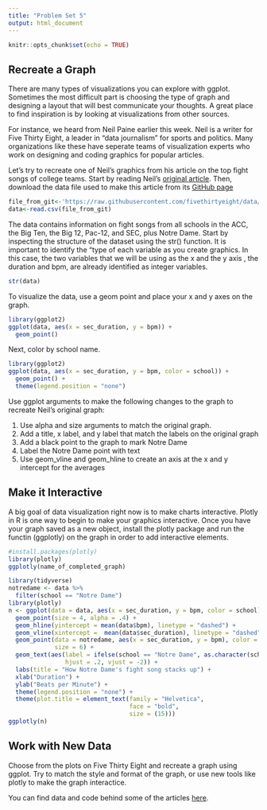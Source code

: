 ```yaml
---
title: "Problem Set 5"
output: html_document
---
```

```r
knitr::opts_chunk$set(echo = TRUE)
```

## Recreate a Graph

There are many types of visualizations you can explore with ggplot. Sometimes the most difficult part is choosing the type of graph and designing a layout that will best communicate your thoughts. A great place to find inspiration is by looking at visualizations from other sources.

For instance, we heard from Neil Paine earlier this week. Neil is a writer for Five Thirty Eight, a leader in "data journalism" for sports and politics. Many organizations like these have seperate teams of visualization experts who work on designing and coding graphics for popular articles. 

Let's try to recreate one of Neil's graphics from his article on the top fight songs of college teams. Start by reading Neil's [original article](https://projects.fivethirtyeight.com/college-fight-song-lyrics/). Then, download the data file used to make this article from its [GitHub page](https://github.com/fivethirtyeight/data/tree/master/fight-songs)

```r
file_from_git<-'https://raw.githubusercontent.com/fivethirtyeight/data/master/fight-songs/fight-songs.csv'
data<-read.csv(file_from_git)

```



The data contains information on fight songs from all schools in the ACC, the Big Ten, the Big 12, Pac-12, and SEC, plus Notre Dame. Start by inspecting the structure of the dataset using the str() function. It is important to identify the "type of each variable as you create graphics. In this case, the two variables that we will be using as the x and the y axis , the duration and bpm, are already identified as integer variables.


```r
str(data)
```

To visualize the data, use a geom point and place your x and y axes on the graph. 


```r
library(ggplot2)
ggplot(data, aes(x = sec_duration, y = bpm)) +
  geom_point()

```

Next, color by school name.

```r
library(ggplot2)
ggplot(data, aes(x = sec_duration, y = bpm, color = school)) +
  geom_point() +
  theme(legend.position = "none")

```

Use ggplot arguments to make the following changes to the graph to recreate Neil's original graph:

1. Use alpha and size arguments to match the original graph.
2. Add a title, x label, and y label that match the labels on the original graph
4. Add a black point to the graph to mark Notre Dame
5. Label the Notre Dame point with text
6. Use geom_vline and geom_hline to create an axis at the x and y intercept for the averages

## Make it Interactive

A big goal of data visualization right now is to make charts interactive. Plotly in R is one way to begin to make your graphics interactive. Once you have your graph saved as a new object, install the plotly package and run the functin (ggplotly) on the graph in order to add interactive elements.

```r
#install.packages(plotly)
library(plotly)
ggplotly(name_of_completed_graph)

```

```r
library(tidyverse)
notredame <- data %>%
  filter(school == "Notre Dame")
library(plotly)
n <- ggplot(data = data, aes(x = sec_duration, y = bpm, color = school)) +
  geom_point(size = 4, alpha = .4) +
  geom_hline(yintercept = mean(data$bpm), linetype = "dashed") +
  geom_vline(xintercept =  mean(data$sec_duration), linetype = "dashed") +
  geom_point(data = notredame, aes(x = sec_duration, y = bpm), color = 'black',
             size = 6) +
  geom_text(aes(label = ifelse(school == "Notre Dame", as.character(school), ''),
                hjust = .2, vjust = -2)) +
  labs(title = "How Notre Dame's fight song stacks up") +
  xlab("Duration") +
  ylab("Beats per Minute") +
  theme(legend.position = "none") +
  theme(plot.title = element_text(family = "Helvetica",
                                  face = "bold",
                                  size = (15))) 
ggplotly(n)
```


## Work with New Data


Choose from the plots on Five Thirty Eight and recreate a graph using ggplot. Try to match the style and format of the graph, or use new tools like plotly to make the graph interactice.

You can find data and code behind some of the articles [here](https://data.fivethirtyeight.com/). 
